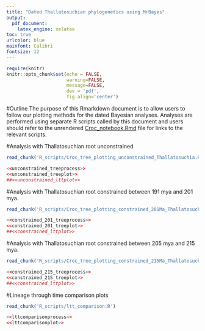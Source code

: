 ```yaml
---
title: "Dated Thallatosuchian phylogenetics using MrBayes"
output: 
  pdf_document:
    latex_engine: xelatex
toc: true
urlcolor: blue
mainfont: Calibri
fontsize: 12
---
```


```r
require(knitr)
knitr::opts_chunk$set(echo = FALSE,
                      warning=FALSE,
                      message=FALSE,
                      dev = 'pdf',
                      fig.align='center')
```

#Outline
The purpose of this Rmarkdown document is to allow users to follow our plotting methods for the dated Bayesian analyses. Analyses are performed using separate R scripts called by this document and users should refer to the unrendered [Croc_notebook.Rmd](https://github.com/James-Kitson/Dating_Crocs.git) file for links to the relevant scripts.
\newpage

#Analysis with Thallatosuchian root unconstrained
```r
read_chunk('R_scripts/Croc_tree_plotting_unconstrained_Thallatosuchia.R')
```
```r
<<unconstrained_treeprocess>>
<<unconstrained_treeplot>>
##<<unconstrained_lttplot>>
```
\newpage
#Analysis with Thallatosuchian root constrained between 191 mya and 201 mya.

```r
read_chunk('R_scripts/Croc_tree_plotting_constrained_201Ma_Thallatosuchia.R')
```
```r
<<constrained_201_treeprocess>>
<<constrained_201_treeplot>>
##<<constrained_lttplot>>
```
\newpage
#Analysis with Thallatosuchian root constrained between 205 mya and 215 mya.

```r
read_chunk('R_scripts/Croc_tree_plotting_constrained_215Ma_Thallatosuchia.R')
```
```r
<<constrained_215_treeprocess>>
<<constrained_215_treeplot>>
##<<constrained_lttplot>>
```
\newpage
#Lineage through time comparison plots
```r
read_chunk('R_scripts/ltt_comparison.R')
```
```r
<<lttcomparisonprocess>>
<<lttcomparisonplot>>
```

